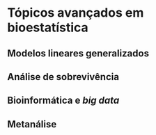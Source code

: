 # Tópicos avançados em bioestatística

## Modelos lineares generalizados

## Análise de sobrevivência

## Bioinformática e *big data*

## Metanálise